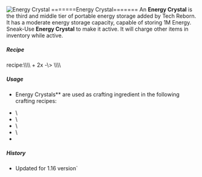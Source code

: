 ![Energy Crystal](/mods/techreborn/energy_crystal.png)
=======Energy Crystal======= An **Energy Crystal** is the third and
middle tier of portable energy storage added by Tech Reborn. It has a
moderate energy storage capacity, capable of storing 1M Energy.
Sneak-Use **Energy Crystal** to make it active. It will charge other
items in inventory while active.


##### Recipe

<Mcitem id="techreborn:assembling_machine"/>
recipe:\\\\
<Mcitem id="techreborn:silicon_plate"/> +
2x<Mcitem id="techreborn:synthetic_redstone_crystal"/>
-\> <Mcitem id="techreborn:energy_crystal"/>\\\\

##### Usage

- Energy Crystals** are used as crafting ingredient in the
        following crafting recipes:

* <Mcitem id="techreborn:lapotron_crystal"/>\
* <Mcitem id="techreborn:adjustable_su"/>\
* <Mcitem id="techreborn:charge_o_mat"/>\
* <Mcitem id="techreborn:fusion_control_computer"/>\
* <Mcitem id="techreborn:MFE"/>

##### History

* Updated for 1.16 version`
